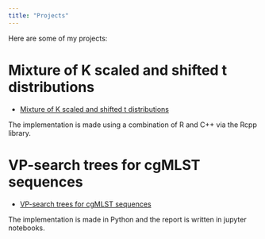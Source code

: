 ```yaml
---
title: "Projects"
---
```


Here are some of my projects:

# Mixture of K scaled and shifted t distributions

- [Mixture of K scaled and shifted t distributions](Projects/Mixture_of_K_scaled_and_shifted_Tdistributions.html)

The implementation is made using a combination of R and C++ via the Rcpp library.


# VP-search trees for cgMLST sequences

- [VP-search trees for cgMLST sequences](Projects/VP_search_trees_for_cgMLST_sequences.html)

The implementation is made in Python and the report is written in jupyter notebooks.
